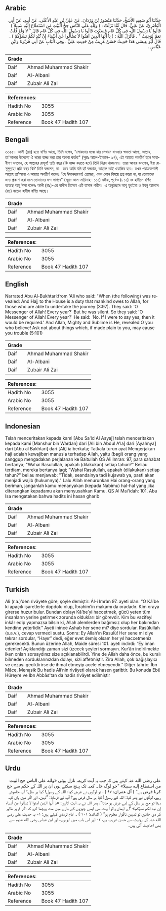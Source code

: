 ## Arabic


<div dir="rtl" lang="ar" style={{fontSize:'larger',backgroundColor:'#f8f9fa',padding:20}}>
حَدَّثَنَا أَبُو سَعِيدٍ الأَشَجُّ، حَدَّثَنَا مَنْصُورُ بْنُ وَرْدَانَ، عَنْ عَلِيِّ بْنِ عَبْدِ الأَعْلَى، عَنْ أَبِيهِ، عَنْ أَبِي الْبَخْتَرِيِّ، عَنْ عَلِيٍّ، قَالَ لَمَّا نَزَلَتْ ‏:‏ ‏(‏ وَلِِلَّهِ عَلَى النَّاسِ حِجُّ الْبَيْتِ مَنِ اسْتَطَاعَ إِلَيْهِ سَبِيلاً ‏)‏ قَالُوا يَا رَسُولَ اللَّهِ فِي كُلِّ عَامٍ فَسَكَتَ قَالُوا يَا رَسُولَ اللَّهِ فِي كُلِّ عَامٍ قَالَ ‏"‏ لاَ وَلَوْ قُلْتُ نَعَمْ لَوَجَبَتْ ‏"‏ ‏.‏ فَأَنْزَلَ اللَّهُ ‏:‏ ‏(‏ يَا أَيُّهَا الَّذِينَ آمَنُوا لاَ تَسْأَلُوا عَنْ أَشْيَاءَ إِنْ تُبْدَ لَكُمْ تَسُؤْكُمْ ‏)‏ ‏.‏ قَالَ أَبُو عِيسَى هَذَا حَدِيثٌ حَسَنٌ غَرِيبٌ مِنْ حَدِيثِ عَلِيٍّ ‏.‏ وَفِي الْبَابِ عَنْ أَبِي هُرَيْرَةَ وَابْنِ عَبَّاسٍ ‏.‏
</div>
<div style={{backgroundColor:'#f8f9fa',padding:20, marginBottom: 10}}><table> <thead> <tr> <th>Grade</th> <th></th> </tr> </thead> <tbody> <tr><td>Daif</td><td>Ahmad Muhammad Shakir</td></tr><tr><td>Daif</td><td>Al-Albani</td></tr><tr><td>Daif</td><td>Zubair Ali Zai</td></tr></tbody></table><table> <thead> <tr> <th>References:</th> <th></th> </tr> </thead> <tbody><tr><td>Hadith No</td><td>3055</td></tr><tr><td>Arabic No</td><td>3055</td></tr><tr><td>Reference</td><td>Book 47 Hadith 107</td></tr></tbody></table></div>

## Bengali


<div dir="ltr" lang="bn" style={{fontSize:'larger',backgroundColor:'#f8f9fa',padding:20}}>
৩০৫৫। আলী (রাঃ) হতে বর্ণিত আছে, তিনি বলেন, “লোকদের মধ্যে যার সেখানে যাওয়ার ক্ষমতা আছে, আল্লাহ্ তা'আলার উদ্দেশ্যে ঐ ঘরের হাজ্জ করা তার অবশ্য কর্তব্য" (সূরাঃ আলে-ইমরান- ৯৭), এই আয়াত অবতীর্ণ হলে সাহাবীগণ বললেন, হে আল্লাহর রাসূল! প্রতি বছর (কি হাজ্জ করতে হবে) তিনি নিরব থাকলেন। তারা আবার বললেন, ইয়া রাসূলুল্লাহ! প্রতি বছর কি? তিনি বললেন, না। তবে আমি যদি হ্যাঁ বলতাম, তাহলে তাই ওয়াজিব হত। তখন পরাক্রমশালী আল্লাহ তা'আলা এ আয়াত অবতীর্ণ করেনঃ “হে ঈমানদারগণ! তোমরা, এমন কোন বিষয়ে প্রশ্ন করো না, যা তোমাদের জন্য প্রকাশ করা হলে তোমাদের মন্দ লাগবে" (সূরাঃ আল-মায়িদাহ– ১০১) যঈফ, পূর্বেও (৮১১) নং হাদীসে বর্ণিত হয়েছে আবূ ঈসা বলেনঃ আলী (রাঃ)-এর হাদীস হিসেবে এটি হাসান গারীব। এ অনুচ্ছেদে আবূ হুরাইরা ও ইবনু আব্বাস (রাঃ) হতেও হাদীস বর্ণিত আছে।
</div>
<div style={{backgroundColor:'#f8f9fa',padding:20, marginBottom: 10}}><table> <thead> <tr> <th>Grade</th> <th></th> </tr> </thead> <tbody> <tr><td>Daif</td><td>Ahmad Muhammad Shakir</td></tr><tr><td>Daif</td><td>Al-Albani</td></tr><tr><td>Daif</td><td>Zubair Ali Zai</td></tr></tbody></table><table> <thead> <tr> <th>References:</th> <th></th> </tr> </thead> <tbody><tr><td>Hadith No</td><td>3055</td></tr><tr><td>Arabic No</td><td>3055</td></tr><tr><td>Reference</td><td>Book 47 Hadith 107</td></tr></tbody></table></div>

## English


<div dir="ltr" lang="en" style={{fontSize:'larger',backgroundColor:'#f8f9fa',padding:20}}>
Narrated Abu Al-Bukhtari:from 'Ali who said: "When (the following) was revealed: And Hajj to the House is a duty that mankind owes to Allah, for those who are able to undertake the journey (3:97). They said: 'O Messenger of Allah! Every year?' But he was silent. So they said: 'O Messenger of Allah! Every year?' He said: 'No. If I were to say yes, then it would be required.' And Allah, Mighty and Sublime is He, revealed O you who believe! Ask not about things which, if made plain to you, may cause you trouble (5:101)
</div>
<div style={{backgroundColor:'#f8f9fa',padding:20, marginBottom: 10}}><table> <thead> <tr> <th>Grade</th> <th></th> </tr> </thead> <tbody> <tr><td>Daif</td><td>Ahmad Muhammad Shakir</td></tr><tr><td>Daif</td><td>Al-Albani</td></tr><tr><td>Daif</td><td>Zubair Ali Zai</td></tr></tbody></table><table> <thead> <tr> <th>References:</th> <th></th> </tr> </thead> <tbody><tr><td>Hadith No</td><td>3055</td></tr><tr><td>Arabic No</td><td>3055</td></tr><tr><td>Reference</td><td>Book 47 Hadith 107</td></tr></tbody></table></div>

## Indonesian


<div dir="ltr" lang="id" style={{fontSize:'larger',backgroundColor:'#f8f9fa',padding:20}}>
Telah menceritakan kepada kami [Abu Sa'id Al Asyaj] telah menceritakan kepada kami [Manshur bin Wardan] dari [Ali bin Abdul A'la] dari [Ayahnya] dari [Abu al Bakhtari] dari [Ali] ia berkata; Tatkala turun ayat Mengerjakan haji adalah kewajiban manusia terhadap Allah, yaitu (bagi) orang yang sanggup mengadakan perjalanan ke Baitullah QS Ali Imran: 97, para sahabat bertanya; "Wahai Rasulullah, apakah (dilakukan) setiap tahun?" Beliau terdiam, mereka bertanya lagi; "Wahai Rasulullah, apakah (dilakukan) setiap tahun?" beliau menjawab: "Tidak, seandainya tadi kujawab ya, pasti akan menjadi wajib (hukumnya)." Lalu Allah menurunkan Hai orang-orang yang beriman, janganlah kamu menanyakan (kepada Nabimu) hal-hal yang jika diterangkan kepadamu akan menyusahkan Kamu. QS Al Mai'idah: 101. Abu Isa mengatakan bahwa hadits ini hasan gharib
</div>
<div style={{backgroundColor:'#f8f9fa',padding:20, marginBottom: 10}}><table> <thead> <tr> <th>Grade</th> <th></th> </tr> </thead> <tbody> <tr><td>Daif</td><td>Ahmad Muhammad Shakir</td></tr><tr><td>Daif</td><td>Al-Albani</td></tr><tr><td>Daif</td><td>Zubair Ali Zai</td></tr></tbody></table><table> <thead> <tr> <th>References:</th> <th></th> </tr> </thead> <tbody><tr><td>Hadith No</td><td>3055</td></tr><tr><td>Arabic No</td><td>3055</td></tr><tr><td>Reference</td><td>Book 47 Hadith 107</td></tr></tbody></table></div>

## Turkish


<div dir="ltr" lang="tr" style={{fontSize:'larger',backgroundColor:'#f8f9fa',padding:20}}>
Ali (r.a.)’den rivâyete göre, şöyle demiştir: Âl-i Imrân 97. ayeti olan: “O Kâ’be ki apaçık işaretlerle dopdolu olup, İbrahim’in makamı da oradadır. Kim oraya girerse huzur bulur. Bundan dolayı Kâ’be’yi haccetmek, gücü yeten tüm insanların yerine getirmek zorunda oldukları bir görevdir. Kim bu vazifeyi inkâr edip yapmazsa bilsin ki, Allah alemlerden bağımsız olup her bakımdan kendine yeterlidir.” Ayeti inince Ashab her sene mi? diye sordular. Rasûlullah (s.a.v.), cevap vermedi sustu. Sonra: Ey Allah’ın Rasulü! Her sene mi diye tekrar sordular, “Hayır” dedi, eğer evet demiş olsam her yıl haccetmeniz gerekecekti. Bunun üzerine Allah, Maide sûresi 101. ayeti indirdi: “Ey iman edenler! Açıklandığı zaman sizi üzecek şeyleri sormayın. Kur’ân indirilmekte iken onları sorsaydınız size açıklanabilirdi. Yine de Allah daha önce, bu kuralı bilmeden sorduklarınızdan dolayı, sizi affetmiştir. Zira Allah, çok bağışlayıcı ve cezayı geciktirirse de ihmal etmeyip acele etmeyendir.” Diğer tahric: İbn Mâce, Menasik Bu hadis Ali’nin rivâyeti olarak hasen garibtir. Bu konuda Ebû Hüreyre ve İbn Abbâs’tan da hadis rivâyet edilmiştir
</div>
<div style={{backgroundColor:'#f8f9fa',padding:20, marginBottom: 10}}><table> <thead> <tr> <th>Grade</th> <th></th> </tr> </thead> <tbody> <tr><td>Daif</td><td>Ahmad Muhammad Shakir</td></tr><tr><td>Daif</td><td>Al-Albani</td></tr><tr><td>Daif</td><td>Zubair Ali Zai</td></tr></tbody></table><table> <thead> <tr> <th>References:</th> <th></th> </tr> </thead> <tbody><tr><td>Hadith No</td><td>3055</td></tr><tr><td>Arabic No</td><td>3055</td></tr><tr><td>Reference</td><td>Book 47 Hadith 107</td></tr></tbody></table></div>

## Urdu


<div dir="rtl" lang="ur" style={{fontSize:'larger',backgroundColor:'#f8f9fa',padding:20}}>
علی رضی الله عنہ کہتے ہیں کہ جب یہ آیت کریمہ نازل ہوئی «ولله على الناس حج البيت من استطاع إليه سبيلا» ”جو لوگ خانہ کعبہ تک پہنچ سکتے ہوں ان پر اللہ کے حکم سے حج کرنا فرض ہے“ ( آل عمران: ۹۷ ) ، تو لوگوں نے عرض کیا: اللہ کے رسول! کیا ہر سال؟ آپ خاموش رہے، لوگوں نے پھر کہا: اللہ کے رسول! کیا ہر سال فرض ہے؟ آپ نے فرمایا: ”نہیں، اور اگر میں ہاں کہہ دیتا تو حج ہر سال کے لیے فرض ہو جاتا“، پھر اللہ نے یہ آیت اتاری: «يا أيها الذين آمنوا لا تسألوا عن أشياء إن تبد لكم تسؤكم» ”اے ایمان والو! بہت سی ایسی چیزوں کے بارے میں مت پوچھا کرو کہ اگر تم پر ظاہر کر دی جائیں تو تمہیں ناگوار معلوم ہو“ ( المائدہ: ۱۰۱ ) ۔ امام ترمذی کہتے ہیں: ۱- یہ حدیث علی رضی الله عنہ کی روایت سے حسن غریب ہے، ۲- اور اس باب میں ابوہریرہ اور ابن عباس رضی الله عنہم سے بھی احادیث آئی ہیں۔
</div>
<div style={{backgroundColor:'#f8f9fa',padding:20, marginBottom: 10}}><table> <thead> <tr> <th>Grade</th> <th></th> </tr> </thead> <tbody> <tr><td>Daif</td><td>Ahmad Muhammad Shakir</td></tr><tr><td>Daif</td><td>Al-Albani</td></tr><tr><td>Daif</td><td>Zubair Ali Zai</td></tr></tbody></table><table> <thead> <tr> <th>References:</th> <th></th> </tr> </thead> <tbody><tr><td>Hadith No</td><td>3055</td></tr><tr><td>Arabic No</td><td>3055</td></tr><tr><td>Reference</td><td>Book 47 Hadith 107</td></tr></tbody></table></div>